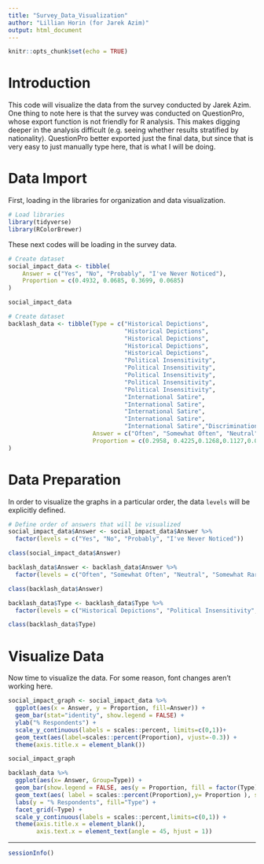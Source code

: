```yaml
---
title: "Survey_Data_Visualization"
author: "Lillian Horin (for Jarek Azim)"
output: html_document
---
```


```r
knitr::opts_chunk$set(echo = TRUE)
```

# Introduction

This code will visualize the data from the survey conducted by Jarek Azim. One thing to note here is that the survey was conducted on QuestionPro, whose export function is not friendly for R analysis. This makes digging deeper in the analysis difficult (e.g. seeing whether results stratified by nationality). QuestionPro better exported just the final data, but since that is very easy to just manually type here, that is what I will be doing.

# Data Import

First, loading in the libraries for organization and data visualization.

```r
# Load libraries
library(tidyverse)
library(RColorBrewer)
```

These next codes will be loading in the survey data. 

```r
# Create dataset
social_impact_data <- tibble(  
	Answer = c("Yes", "No", "Probably", "I've Never Noticed"), 
	Proportion = c(0.4932, 0.0685, 0.3699, 0.0685)
)

social_impact_data


```

```r
# Create dataset
backlash_data <- tibble(Type = c("Historical Depictions", 
                                 "Historical Depictions", 
                                 "Historical Depictions", 
                                 "Historical Depictions", 
                                 "Historical Depictions", 
                                 "Political Insensitivity",
                                 "Political Insensitivity",
                                 "Political Insensitivity",
                                 "Political Insensitivity",
                                 "Political Insensitivity",
                                 "International Satire",
                                 "International Satire",
                                 "International Satire",
                                 "International Satire",
                                 "International Satire","Discrimination","Discrimination","Discrimination","Discrimination","Discrimination","Other","Other","Other","Other","Other"),
                        Answer = c("Often", "Somewhat Often", "Neutral", "Somewhat Rare", "Rare","Often", "Somewhat Often", "Neutral", "Somewhat Rare", "Rare","Often", "Somewhat Often", "Neutral", "Somewhat Rare", "Rare","Often", "Somewhat Often", "Neutral", "Somewhat Rare", "Rare","Often", "Somewhat Often", "Neutral", "Somewhat Rare", "Rare"),
                        Proportion = c(0.2958, 0.4225,0.1268,0.1127,0.0423,0.4143,0.3857,0.1143,0.0571,0.0286,0.1449,0.2609,0.3913,0.1594,0.0435,0.4722,0.4167,0.056,0.056,0.00,0.1944,0.1389,0.6389,0.278,0.00)
)


```


# Data Preparation

In order to visualize the graphs in a particular order, the data `levels` will be explicitly defined.

```r
# Define order of answers that will be visualized
social_impact_data$Answer <- social_impact_data$Answer %>%
  factor(levels = c("Yes", "No", "Probably", "I've Never Noticed"))

class(social_impact_data$Answer)

backlash_data$Answer <- backlash_data$Answer %>%
  factor(levels = c("Often", "Somewhat Often", "Neutral", "Somewhat Rare", "Rare"))

class(backlash_data$Answer)

backlash_data$Type <- backlash_data$Type %>%
  factor(levels = c("Historical Depictions", "Political Insensitivity", "International Satire", "Discrimination", "Other"))

class(backlash_data$Type)

```



# Visualize Data

Now time to visualize the data. For some reason, font changes aren't working here.

```r
social_impact_graph <- social_impact_data %>%
  ggplot(aes(x = Answer, y = Proportion, fill=Answer)) + 
  geom_bar(stat="identity", show.legend = FALSE) + 
  ylab("% Respondents") + 
  scale_y_continuous(labels = scales::percent, limits=c(0,1))+
  geom_text(aes(label=scales::percent(Proportion), vjust=-0.3)) +
  theme(axis.title.x = element_blank())

```

```r
social_impact_graph

```


```r

backlash_data %>%
  ggplot(aes(x= Answer, Group=Type)) + 
  geom_bar(show.legend = FALSE, aes(y = Proportion, fill = factor(Type)), stat="identity") + 
  geom_text(aes( label = scales::percent(Proportion),y= Proportion ), stat= "identity", vjust = -.5, size = 3) +
  labs(y = "% Respondents", fill="Type") +
  facet_grid(~Type) +
  scale_y_continuous(labels = scales::percent,limits=c(0,1)) +
  theme(axis.title.x = element_blank(),
        axis.text.x = element_text(angle = 45, hjust = 1))

```


---
```r
sessionInfo()
```

